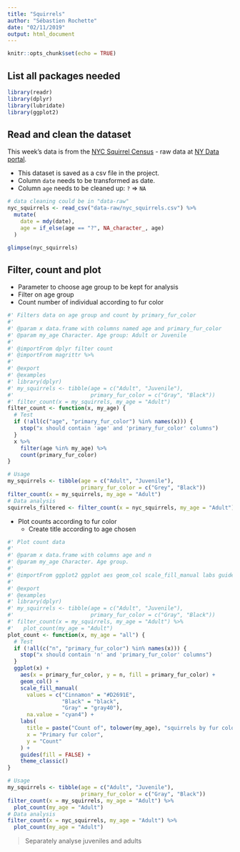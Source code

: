 ```yaml
---
title: "Squirrels"
author: "Sébastien Rochette"
date: "02/11/2019"
output: html_document
---
```


```r
knitr::opts_chunk$set(echo = TRUE)
```

## List all packages needed

```r
library(readr)
library(dplyr)
library(lubridate)
library(ggplot2)
```


## Read and clean the dataset

This week's data is from the [NYC Squirrel Census](https://www.thesquirrelcensus.com/) - raw data at [NY Data portal](https://data.cityofnewyork.us/Environment/2018-Central-Park-Squirrel-Census-Squirrel-Data/vfnx-vebw).  

- This dataset is saved as a csv file in the project.  
- Column `date` needs to be transformed as date.  
- Column `age` needs to be cleaned up: `?` => `NA`


<!-- Add a chunk: Ctrl + Alt + I -->
```r
# data cleaning could be in "data-raw"
nyc_squirrels <- read_csv("data-raw/nyc_squirrels.csv") %>% 
  mutate(
    date = mdy(date),
    age = if_else(age == "?", NA_character_, age)
  )

glimpse(nyc_squirrels)
```

## Filter, count and plot

- Parameter to choose age group to be kept for analysis
- Filter on age group
- Count number of individual according to fur color

```r
#' Filters data on age group and count by primary_fur_color
#'
#' @param x data.frame with columns named age and primary_fur_color
#' @param my_age Character. Age group: Adult or Juvenile
#' 
#' @importFrom dplyr filter count
#' @importFrom magrittr %>%
#' 
#' @export
#' @examples
#' library(dplyr)
#' my_squirrels <- tibble(age = c("Adult", "Juvenile"),
#'                        primary_fur_color = c("Gray", "Black"))
#' filter_count(x = my_squirrels, my_age = "Adult")
filter_count <- function(x, my_age) {
  # Test
  if (!all(c("age", "primary_fur_color") %in% names(x))) {
    stop("x should contain 'age' and 'primary_fur_color' columns")
  }
  x %>% 
    filter(age %in% my_age) %>% 
    count(primary_fur_color)
}

# Usage
my_squirrels <- tibble(age = c("Adult", "Juvenile"),
                       primary_fur_color = c("Grey", "Black"))
filter_count(x = my_squirrels, my_age = "Adult")
# Data analysis
squirrels_filtered <- filter_count(x = nyc_squirrels, my_age = "Adult")
```

- Plot counts according to fur color
    + Create title according to age chosen

```r
#' Plot count data
#' 
#' @param x data.frame with columns age and n
#' @param my_age Character. Age group.
#'
#' @importFrom ggplot2 ggplot aes geom_col scale_fill_manual labs guides theme_classic
#'
#' @export
#' @examples
#' library(dplyr)
#' my_squirrels <- tibble(age = c("Adult", "Juvenile"),
#'                        primary_fur_color = c("Gray", "Black"))
#' filter_count(x = my_squirrels, my_age = "Adult") %>%
#'   plot_count(my_age = "Adult")
plot_count <- function(x, my_age = "all") {
  # Test
  if (!all(c("n", "primary_fur_color") %in% names(x))) {
    stop("x should contain 'n' and 'primary_fur_color' columns")
  }
  ggplot(x) +
    aes(x = primary_fur_color, y = n, fill = primary_fur_color) +
    geom_col() +
    scale_fill_manual(
      values = c("Cinnamon" = "#D2691E",
                 "Black" = "black",
                 "Gray" = "gray40"),
      na.value = "cyan4") +
    labs(
      title = paste("Count of", tolower(my_age), "squirrels by fur color"),
      x = "Primary fur color",
      y = "Count"
    ) + 
    guides(fill = FALSE) +
    theme_classic()
}

# Usage 
my_squirrels <- tibble(age = c("Adult", "Juvenile"),
                       primary_fur_color = c("Gray", "Black"))
filter_count(x = my_squirrels, my_age = "Adult") %>%
  plot_count(my_age = "Adult")
# Data analysis
filter_count(x = nyc_squirrels, my_age = "Adult") %>% 
  plot_count(my_age = "Adult")
```

> Separately analyse juveniles and adults
